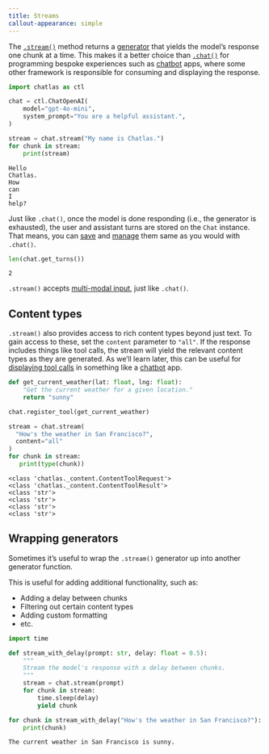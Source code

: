 ```yaml
---
title: Streams
callout-appearance: simple
---
```


The [`.stream()`](../reference/Chat.qmd#stream) method returns a [generator](https://stackoverflow.com/questions/1756096/understanding-generators-in-python) that yields the model's response one chunk at a time.
This makes it a better choice than [`.chat()`](../reference/Chat.qmd#chat) for programming bespoke experiences such as [chatbot](chatbots.qmd) apps, where some other framework is responsible for consuming and displaying the response.


```python
import chatlas as ctl

chat = ctl.ChatOpenAI(
    model="gpt-4o-mini",
    system_prompt="You are a helpful assistant.",
)

stream = chat.stream("My name is Chatlas.")
for chunk in stream:
    print(stream)
```

```
Hello 
Chatlas.
How 
can 
I 
help?
```


Just like `.chat()`, once the model is done responding (i.e., the generator is exhausted), the user and assistant turns are stored on the `Chat` instance. That means, you can [save](chat.qmd#save-history) and [manage](chat.qmd#manage-history) them same as you would with `.chat()`.

```python
len(chat.get_turns())
```

```
2
```


::: callout-tip
`.stream()` accepts [multi-modal input](chat.qmd#multi-modal-input), just like `.chat()`.
:::

## Content types


`.stream()` also provides access to rich content types beyond just text.
To gain access to these, set the `content` parameter to `"all"`.
If the response includes things like tool calls, the stream will yield the relevant content types as they are generated.
As we'll learn later, this can be useful for [displaying tool calls](../tool-calling/displays.qmd) in something like a [chatbot](chatbots.qmd) app.

```python
def get_current_weather(lat: float, lng: float):
    "Get the current weather for a given location."
    return "sunny"

chat.register_tool(get_current_weather)

stream = chat.stream(
  "How's the weather in San Francisco?", 
  content="all"
)
for chunk in stream:
   print(type(chunk))
```


```
<class 'chatlas._content.ContentToolRequest'>
<class 'chatlas._content.ContentToolResult'>
<class 'str'>
<class 'str'>
<class 'str'>
<class 'str'>
```

## Wrapping generators

Sometimes it's useful to wrap the `.stream()` generator up into another generator function.

This is useful for adding additional functionality, such as:

* Adding a delay between chunks
* Filtering out certain content types
* Adding custom formatting
* etc.


```python
import time

def stream_with_delay(prompt: str, delay: float = 0.5):
    """
    Stream the model's response with a delay between chunks.
    """
    stream = chat.stream(prompt)
    for chunk in stream:
        time.sleep(delay)
        yield chunk

for chunk in stream_with_delay("How's the weather in San Francisco?"):
    print(chunk)
```

```
The current weather in San Francisco is sunny.
```
